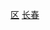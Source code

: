 {{Catnav|頁面分類|...|市辖区|吉林市辖区}}
{{Catnav|頁面分類|...|吉林县级行政区|长春区县市}}
{{Catnav|頁面分類|...|吉林地级市|长春|长春行政区划|长春区县市}}
[[Category:长春区县市|区]]
[[Category:吉林市辖区|长春]]
{{catmore|双阳区|长春市双阳区}}